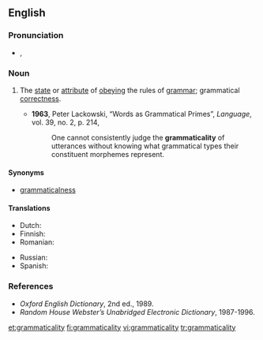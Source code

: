 ==English==

===Pronunciation===
* {{a|UK}} {{IPA|/ˈɡɹə.mæt.ɪˌkæl.ɪ.ti/}}, {{SAMPA|/"gr@.m{t.I%k{l.I.ti/}}

===Noun===
{{en-noun|-}}

# {{context|of language}} The [[state]] or [[attribute]] of [[obey]]ing the rules of [[grammar]]; grammatical [[correctness]].
#* '''1963''', Peter Lackowski, “Words as Grammatical Primes”, ''Language'', vol. 39, no. 2, p. 214,
#*: One cannot consistently judge the '''grammaticality''' of utterances without knowing what grammatical types their constituent morphemes represent.

====Synonyms====
* [[grammaticalness]]

====Translations====
{{trans-top|state of obeying the rules of grammar}}
* Dutch: {{t|nl|grammaticaliteit}}
* Finnish: {{t|fi|kieliopillisuus}}
* Romanian: {{t|ro|gramaticalitate}}
{{trans-mid}}
* Russian: {{t|ru|грамматичность|tr=grammat’íčnost’}}
* Spanish: {{t|es|gramaticalidad|f}}
{{trans-bottom}}

===References===
* ''Oxford English Dictionary'', 2nd ed., 1989.
* ''Random House Webster’s Unabridged Electronic Dictionary'', 1987-1996.

[[et:grammaticality]]
[[fi:grammaticality]]
[[vi:grammaticality]]
[[tr:grammaticality]]
